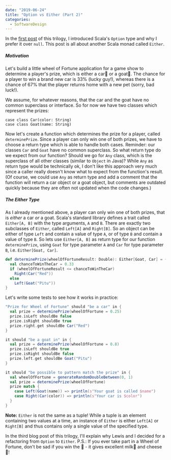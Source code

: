 ---
date: "2019-06-24"
title: "Option vs Either (Part 2)"
categories:  
  - SoftwareDesign
---

In the [first post](https://markusheilig.netlify.com/option-vs-either-part-1) of this trilogy, I introduced Scala's `Option` type and why I prefer it over `null`.
This post is all about another Scala monad called `Either`.

##### Motivation

Let's build a little wheel of Fortune application for a game show to determine a player's prize, which is either a car🚗 or a goat🐐.
The chance for a player to win a brand new car is 33% (lucky guy!), whereas there is a chance of 67% that the player returns home with a new pet (sorry, bad luck!).

We assume, for whatever reasons, that the car and the goat have no common superclass or interface.
So for now we have two classes which represent the prizes:
``````
case class Car(color: String)
case class Goat(name: String)
``````

Now let's create a function which determines the prize for a player, called `determinePrize`.
Since a player can only win one of both prizes, we have to choose a return type which is able to handle both cases.
Reminder: our classes `Car` and `Goat` have no common superclass.
So what return type do we expect from our function?
Should we go for `Any` class, which is the superclass of all other classes (similar to `Object` in Java)?
While `Any` as return type would be technically ok, I don't like this approach very much since a caller really doesn't know what to expect from the function's result.
(Of course, we could use `Any` as return type and add a comment that the function will return a car object or a goat object, but comments are outdated quickly because they are often not updated when the code changes.)

##### The Either Type

As I already mentioned above, a player can only win one of both prizes, that is *either* a car *or* a goat.
Scala's standard library defines a trait called `Either[A, B]` with the type arguments, `A` and `B`.
There are exactly two subclasses of `Either`, called `Left[A]` and `Right[B]`.
So an object can be either of type `Left` and contain a value of type `A`, or of type `B` and contain a value of type `B`.
So lets use `Either[A, B]` as return type for our function `determinePrize`, using `Goat` for type parameter `A` and `Car` for type parameter `B`, i.e. `Either[Goat, Car]`.

````scala
def determinePrize(wheelOfFortuneResult: Double): Either[Goat, Car] = {
  val chanceToWinTheCar = 0.33
  if (wheelOfFortuneResult <= chanceToWinTheCar)
    Right(Car("Red"))
  else
    Left(Goat("Pitu"))
}
````

Let's write some tests to see how it works in practice:

````scala
"Prize for Wheel of Fortune" should "be a car" in {
  val prize = determinePrize(wheelOfFortune = 0.25)
  prize.isLeft shouldBe false
  prize.isRight shouldBe true
  prize.right.get shouldBe Car("Red")
}

it should "be a goat in" in {
  val prize = determinePrize(wheelOfFortune = 0.8)
  prize.isLeft shouldBe true
  prize.isRight shouldBe false
  prize.left.get shouldBe Goat("Pitu")
}

it should "be possible to pattern match the prize" in {
  val wheelOfFortune = generateRandomDoubleBetween(0, 1)
  val prize = determinePrize(wheelOfFortune)
  prize match {
    case Left(Goat(name)) => println(s"Your goat is called $name")
    case Right(Car(color)) => println(s"Your car is $color")
  }
}
````


**Note:** `Either` is not the same as a tuple! While a tuple is an element containing two values at a time, an instance of `Either` is either `Left[A]` or `Right[B]` and thus contains only a single value of the specified type.

In the third blog post of this trilogy, I'll explain why Lewis and I decided for a refactoring from `Option` to `Either`.
P.S.: If you ever take part in a Wheel of Fortune, don't be sad if you win the 🐐 - it gives excellent milk🥛 and cheese🧀!

